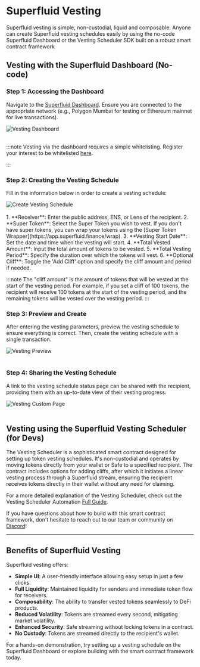 
# Superfluid Vesting
Superfluid vesting is simple, non-custodial, liquid and composable. Anyone can create Superfluid vesting schedules easily by using the no-code
Superfluid Dashboard or the Vesting Scheduler SDK built on a robust smart contract framework


## Vesting with the Superfluid Dashboard (No-code)

### Step 1: Accessing the Dashboard

Navigate to the [Superfluid Dashboard](https://app.superfluid.finance/vesting). Ensure you are connected to the appropriate network (e.g., Polygon Mumbai for testing or Ethereum mainnet for live transactions).

<div style={{ display: 'flex', justifyContent: 'center', alignItems: 'center' }}>
  <img src="/assets/dashboard-vesting.png" alt="Vesting Dashboard" style={{ maxWidth: '80%' }} />
</div>
<br/>

:::note
Vesting via the dashboard requires a simple whitelisting. Register your interest to be whitelisted [here](https://airtable.com/appmq3TJDdQUrTQpx/shr6iaRWUXVZwVWSd).

:::

### Step 2: Creating the Vesting Schedule
Fill in the information below in order to create a vesting schedule:

<div style={{ display: 'flex', justifyContent: 'center', alignItems: 'center' }}>
  <img src="/assets/vesting-schedule.gif" alt="Create Vesting Schedule" style={{ maxWidth: '80%' }} />
</div>
<br/>
1. **Receiver**: Enter the public address, ENS, or Lens of the recipient.
2. **Super Token**: Select the Super Token you wish to vest. If you don't have super tokens, you can wrap your tokens using the [Super Token Wrapper](https://app.superfluid.finance/wrap).
3. **Vesting Start Date**: Set the date and time when the vesting will start.
4. **Total Vested Amount**: Input the total amount of tokens to be vested.
5. **Total Vesting Period**: Specify the duration over which the tokens will vest.
6. **Optional Cliff**: Toggle the 'Add Cliff' option and specify the cliff amount and period if needed.

:::note
The "cliff amount" is the amount of tokens that will be vested at the start of the vesting period. For example, if you set a cliff of 100 tokens, the recipient will receive 100 tokens at the start of the vesting period, and the remaining tokens will be vested over the vesting period.
:::

### Step 3: Preview and Create

After entering the vesting parameters, preview the vesting schedule to ensure everything is correct. Then, create the vesting schedule with a single transaction.

<div style={{ display: 'flex', justifyContent: 'center', alignItems: 'center' }}>
  <img src="/assets/vesting-preview.png" alt="Vesting Preview" style={{ maxWidth: '80%' }} />
</div>
<br/>

### Step 4: Sharing the Vesting Schedule

A link to the vesting schedule status page can be shared with the recipient, providing them with an up-to-date view of their vesting progress.
<div style={{ display: 'flex', justifyContent: 'center', alignItems: 'center' }}>
  <img src="/assets/vesting-ongoing.png" alt="Vesting Custom Page" style={{ maxWidth: '80%' }} />
</div>
<br/>

## Vesting using the Superfluid Vesting Scheduler (for Devs)

The Vesting Scheduler is a sophisticated smart contract designed for setting up token vesting schedules.
It's non-custodial and operates by moving tokens directly from your wallet or Safe to a specified recipient.
The contract includes options for adding cliffs, after which it initiates a linear vesting process through a Superfluid stream,
ensuring the recipient receives tokens directly in their wallet without any need for claiming.

For a more detailed explanation of the Vesting Scheduler, check out the Vesting Scheduler Automation [Full Guide](/docs/protocol/advanced-topics/automations/vesting-scheduler).

If you have questions about how to build with this smart contract framework, don't hesitate to reach out to our team or community on [Discord](https://discord.gg/pPzPEDMVua)!


---

## Benefits of Superfluid Vesting

Superfluid vesting offers:

* **Simple UI**: A user-friendly interface allowing easy setup in just a few clicks.
* **Full Liquidity**: Maintained liquidity for senders and immediate token flow for receivers.
* **Composability**: The ability to transfer vested tokens seamlessly to DeFi products.
* **Reduced Volatility**: Tokens are streamed every second, mitigating market volatility.
* **Enhanced Security**: Safe streaming without locking tokens in a contract.
* **No Custody**: Tokens are streamed directly to the recipient's wallet.

For a hands-on demonstration, try setting up a vesting schedule on the Superfluid Dashboard or explore building with the smart contract framework today.